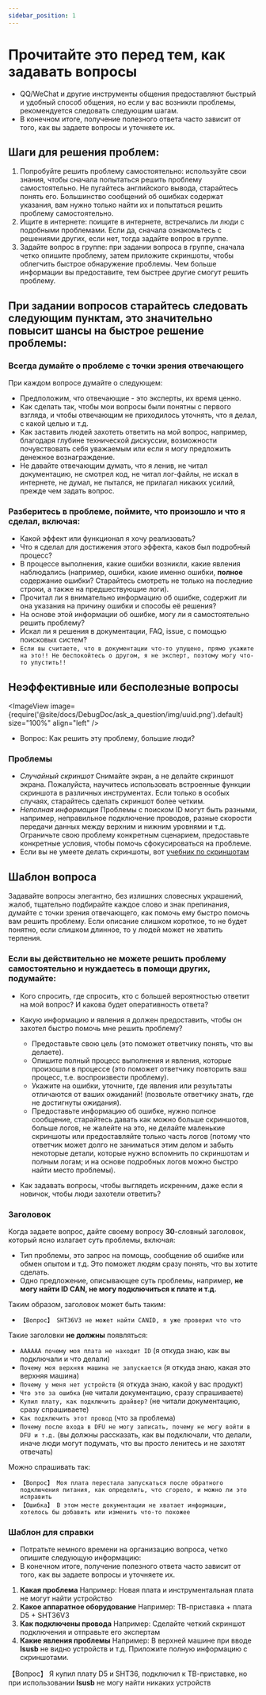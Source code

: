 ```yaml
---
sidebar_position: 1
---
```



# Прочитайте это перед тем, как задавать вопросы

  * QQ/WeChat и другие инструменты общения предоставляют быстрый и удобный способ общения, но если у вас возникли проблемы, рекомендуется следовать следующим шагам.
  * В конечном итоге, получение полезного ответа часто зависит от того, как вы задаете вопросы и уточняете их.

## Шаги для решения проблем:

  1. Попробуйте решить проблему самостоятельно: используйте свои знания, чтобы сначала попытаться решить проблему самостоятельно. Не пугайтесь английского вывода, старайтесь понять его. Большинство сообщений об ошибках содержат указания, вам нужно только найти их и попытаться решить проблему самостоятельно.
  2. Ищите в интернете: поищите в интернете, встречались ли люди с подобными проблемами. Если да, сначала ознакомьтесь с решениями других, если нет, тогда задайте вопрос в группе.
  3. Задайте вопрос в группе: при задании вопроса в группе, сначала четко опишите проблему, затем приложите скриншоты, чтобы облегчить быстрое обнаружение проблемы. Чем больше информации вы предоставите, тем быстрее другие смогут решить проблему.

## При задании вопросов старайтесь следовать следующим пунктам, это значительно повысит шансы на быстрое решение проблемы:

### Всегда думайте о проблеме с точки зрения отвечающего

  При каждом вопросе думайте о следующем:
  * Предположим, что отвечающие - это эксперты, их время ценно.
  * Как сделать так, чтобы мои вопросы были понятны с первого взгляда, и чтобы отвечающим не приходилось уточнять, что я делал, с какой целью и т.д.
  * Как заставить людей захотеть ответить на мой вопрос, например, благодаря глубине технической дискуссии, возможности почувствовать себя уважаемым или если я могу предложить денежное вознаграждение.
  * Не давайте отвечающим думать, что я ленив, не читал документацию, не смотрел код, не читал лог-файлы, не искал в интернете, не думал, не пытался, не прилагал никаких усилий, прежде чем задать вопрос.

### Разберитесь в проблеме, поймите, что произошло и что я сделал, включая:

  * Какой эффект или функционал я хочу реализовать?
  * Что я сделал для достижения этого эффекта, каков был подробный процесс?
  * В процессе выполнения, какие ошибки возникли, какие явления наблюдались (например, ошибки, какие именно ошибки, **полное** содержание ошибки? Старайтесь смотреть не только на последние строки, а также на предшествующие логи).
  * Прочитал ли я внимательно информацию об ошибке, содержит ли она указания на причину ошибки и способы её решения?
  * На основе этой информации об ошибке, могу ли я самостоятельно решить проблему?
  * Искал ли я решения в документации, FAQ, issue, с помощью поисковых систем?
  * `Если вы считаете, что в документации что-то упущено, прямо укажите на это!! Не беспокойтесь о другом, я не эксперт, поэтому могу что-то упустить!!`

## Неэффективные или бесполезные вопросы

  <ImageView image={require('@site/docs/DebugDoc/ask_a_question/img/uuid.png').default} size="100%" align="left" />
  * Вопрос: Как решить эту проблему, большие люди?

### Проблемы

  * *Случайный скриншот* Снимайте экран, а не делайте скриншот экрана. Пожалуйста, научитесь использовать встроенные функции скриншота в различных инструментах. Если только в особых случаях, старайтесь сделать скриншот более четким.
  * *Неполная информация* Проблемы с поиском ID могут быть разными, например, неправильное подключение проводов, разные скорости передачи данных между верхним и нижним уровнями и т.д. Ограничьте свою проблему конкретным сценарием, предоставьте конкретные условия, чтобы помочь сфокусироваться на проблеме.
  * Если вы не умеете делать скриншоты, вот [учебник по скриншотам](https://www.bilibili.com/video/BV1LB4y1t7jy/?spm_id_from=333.337.search-card.all.click&vd_source=36affb37d7228751cd1fcbbda487dfdf)
## Шаблон вопроса

Задавайте вопросы элегантно, без излишних словесных украшений, жалоб, тщательно подбирайте каждое слово и знак препинания, думайте с точки зрения отвечающего, как помочь ему быстро помочь вам решить проблему. Если описание слишком короткое, то не будет понятно, если слишком длинное, то у людей может не хватить терпения.

### Если вы действительно не можете решить проблему самостоятельно и нуждаетесь в помощи других, подумайте:

  * Кого спросить, где спросить, кто с большей вероятностью ответит на мой вопрос? И какова будет оперативность ответа?

  * Какую информацию и явления я должен предоставить, чтобы он захотел быстро помочь мне решить проблему?
    * Предоставьте свою цель (это поможет ответчику понять, что вы делаете).
    * Опишите полный процесс выполнения и явления, которые произошли в процессе (это поможет ответчику повторить ваш процесс, т.е. воспроизвести проблему).
    * Укажите на ошибки, уточните, где явления или результаты отличаются от ваших ожиданий! (позвольте ответчику знать, где не достигнуты ожидания).
    * Предоставьте информацию об ошибке, нужно полное сообщение, старайтесь давать как можно больше скриншотов, больше логов, не жалейте на это, не делайте маленькие скриншоты или предоставляйте только часть логов (потому что ответчик может долго не заниматься этим делом и забыть некоторые детали, которые нужно вспомнить по скриншотам и полным логам; и на основе подробных логов можно быстро найти место проблемы).

  * Как задавать вопросы, чтобы выглядеть искренним, даже если я новичок, чтобы люди захотели ответить?

### Заголовок

  Когда задаете вопрос, дайте своему вопросу **30**-словный заголовок, который ясно излагает суть проблемы, включая:
  * Тип проблемы, это запрос на помощь, сообщение об ошибке или обмен опытом и т.д. Это поможет людям сразу понять, что вы хотите сделать.
  * Одно предложение, описывающее суть проблемы, например, **не могу найти ID CAN, не могу подключиться к плате и т.д.**

  Таким образом, заголовок может быть таким:
  * `【Вопрос】 SHT36V3 не может найти CANID, я уже проверил что что`

  Такие заголовки **не должны** появляться:
  * `АААААА почему моя плата не находит ID` (я откуда знаю, как вы подключали и что делали)
  * `Почему моя верхняя машина не запускается` (я откуда знаю, какая это верхняя машина)
  * `Почему у меня нет устройств` (я откуда знаю, какой у вас продукт)
  * `Что это за ошибка` (не читали документацию, сразу спрашиваете)
  * `Купил плату, как подключить драйвер?` (не читали документацию, сразу спрашиваете)
  * `Как подключить этот провод` (что за проблема)
  * `Почему после входа в DFU не могу записать, почему не могу войти в DFU и т.д.` (вы должны рассказать, как вы подключали, что делали, иначе люди могут подумать, что вы просто ленитесь и не захотят отвечать)

  Можно спрашивать так:
  * `【Вопрос】 Моя плата перестала запускаться после обратного подключения питания, как определить, что сгорело, и можно ли это исправить`
  * `【Ошибка】 В этом месте документации не хватает информации, хотелось бы добавить или изменить что-то похожее`

### Шаблон для справки

  * Потратьте немного времени на организацию вопроса, четко опишите следующую информацию:
  * В конечном итоге, получение полезного ответа часто зависит от того, как вы задаете вопросы и уточняете их.

  1. **Какая проблема** Например: Новая плата и инструментальная плата не могут найти устройство
  2. **Какое аппаратное оборудование** Например: ТВ-приставка + плата D5 + SHT36V3
  3. **Как подключены провода** Например: Сделайте четкий скриншот подключения и отправьте его экспертам
  4. **Какие явления проблемы** Например: В верхней машине при вводе **lsusb** не видно устройств и т.д. Приложите полную информацию с скриншотами.

  【Вопрос】 Я купил плату D5 и SHT36, подключил к ТВ-приставке, но при использовании **lsusb** не могу найти никаких устройств